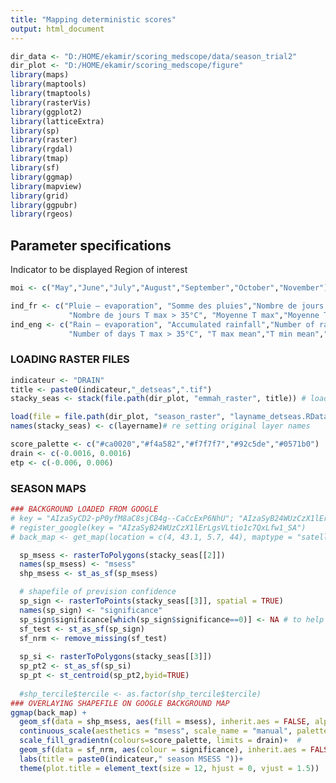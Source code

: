 ```yaml
---
title: "Mapping deterministic scores"
output: html_document
---
```


```r
dir_data <- "D:/HOME/ekamir/scoring_medscope/data/season_trial2" 
dir_plot <- "D:/HOME/ekamir/scoring_medscope/figure" 
library(maps)
library(maptools)
library(tmaptools)
library(rasterVis)
library(ggplot2)
library(latticeExtra)
library(sp)
library(raster)
library(rgdal)
library(tmap)
library(sf)
library(ggmap)
library(mapview)
library(grid)
library(ggpubr)
library(rgeos)
```

## Parameter specifications

Indicator to be displayed
Region of interest

```r

moi <- c("May","June","July","August","September","October","November")

ind_fr <- c("Pluie – evaporation", "Somme des pluies","Nombre de jours de pluie","Nombre de jours T max > 25°C", 
             "Nombre de jours T max > 35°C", "Moyenne T max","Moyenne T min","Moyenne T moy")
ind_eng <- c("Rain – evaporation", "Accumulated rainfall","Number of rainy days","Number of days T max > 25°C", 
             "Number of days T max > 35°C", "T max mean","T min mean","T mean mean")

```
### LOADING RASTER FILES ###


```r

indicateur <- "DRAIN"
title <- paste0(indicateur,"_detseas",".tif")
stacky_seas <- stack(file.path(dir_plot, "emmah_raster", title)) # loading stack file

load(file = file.path(dir_plot, "season_raster", "layname_detseas.RData")) # loading stack layer names before writeraster changed them
names(stacky_seas) <- c(layername)# re setting original layer names

score_palette <- c("#ca0020","#f4a582","#f7f7f7","#92c5de","#0571b0")
drain <- c(-0.0016, 0.0016)
etp <- c(-0.006, 0.006)
```

### SEASON MAPS ###


```r
### BACKGROUND LOADED FROM GOOGLE
# key = "AIzaSyCD2-pP0yfM8aC8sjCB4g--CaCcExP6NhU"; "AIzaSyB24WUzCzX1lErLgsVLtio1c7QxLfw1_SA"
# register_google(key = "AIzaSyB24WUzCzX1lErLgsVLtio1c7QxLfw1_SA")
# back_map <- get_map(location = c(4, 43.1, 5.7, 44), maptype = "satellite", source = "google")  

  sp_msess <- rasterToPolygons(stacky_seas[[2]]) 
  names(sp_msess) <- "msess"
  shp_msess <- st_as_sf(sp_msess)

  # shapefile of prevision confidence
  sp_sign <- rasterToPoints(stacky_seas[[3]], spatial = TRUE)
  names(sp_sign) <- "significance"
  sp_sign$significance[which(sp_sign$significance==0)] <- NA # to help plotting
  sf_test <- st_as_sf(sp_sign)
  sf_nrm <- remove_missing(sf_test)
  
  sp_si <- rasterToPolygons(stacky_seas[[3]])
  sp_pt2 <- st_as_sf(sp_si)
  sp_pt <- st_centroid(sp_pt2,byid=TRUE)
  
  #shp_tercile$tercile <- as.factor(shp_tercile$tercile)
### OVERLAYING SHAPEFILE ON GOOGLE BACKGROUND MAP
ggmap(back_map) +
  geom_sf(data = shp_msess, aes(fill = msess), inherit.aes = FALSE, alpha = 1)+
  continuous_scale(aesthetics = "msess", scale_name = "manual", palette = 0.1)+
  scale_fill_gradientn(colours=score_palette, limits = drain)+  #
  geom_sf(data = sf_nrm, aes(colour = significance), inherit.aes = FALSE, size = 0.02, show.legend = FALSE)+
  labs(title = paste0(indicateur," season MSESS "))+
  theme(plot.title = element_text(size = 12, hjust = 0, vjust = 1.5))

```
